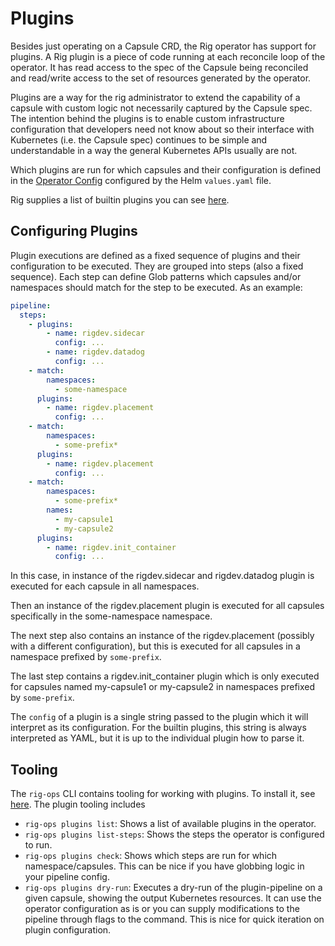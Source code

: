 # Plugins

Besides just operating on a Capsule CRD, the Rig operator has support for plugins. A Rig plugin is a piece of code running at each reconcile loop of the operator. It has read access to the spec of the Capsule being reconciled and read/write access to the set of resources generated by the operator.

Plugins are a way for the rig administrator to extend the capability of a capsule with custom logic not necessarily captured by the Capsule spec. The intention behind the plugins is to enable custom infrastructure configuration that developers need not know about so their interface with Kubernetes (i.e. the Capsule spec) continues to be simple and understandable in a way the general Kubernetes APIs usually are not.

Which plugins are run for which capsules and their configuration is defined in the [Operator Config](/api/config/v1alpha1#pipeline) configured by the Helm `values.yaml` file.

Rig supplies a list of builtin plugins you can see [here](/operator-manual/plugins/builtin).


## Configuring Plugins
Plugin executions are defined as a fixed sequence of plugins and their configuration to be executed. They are grouped into steps (also a fixed sequence). Each step can define Glob patterns which capsules and/or namespaces should match for the step to be executed. As an example:
```yaml
pipeline:
  steps:
    - plugins:
        - name: rigdev.sidecar
          config: ...
        - name: rigdev.datadog
          config: ...
    - match:
        namespaces:
          - some-namespace
      plugins:
        - name: rigdev.placement
          config: ...
    - match:
        namespaces:
          - some-prefix*
      plugins:
        - name: rigdev.placement
          config: ...
    - match:
        namespaces:
          - some-prefix*
        names:
          - my-capsule1
          - my-capsule2
      plugins:
        - name: rigdev.init_container
          config: ...
```
In this case, in instance of the rigdev.sidecar and rigdev.datadog plugin is executed for each capsule in all namespaces.

Then an instance of the rigdev.placement plugin is executed for all capsules specifically in the some-namespace namespace.

The next step also contains an instance of the rigdev.placement (possibly with a different configuration), but this is executed for all capsules in a namespace prefixed by `some-prefix`.

The last step contains a rigdev.init_container plugin which is only executed for capsules named my-capsule1 or my-capsule2 in namespaces prefixed by `some-prefix`.

The `config` of a plugin is a single string passed to the plugin which it will interpret as its configuration. For the builtin plugins, this string is always interpreted as YAML, but it is up to the individual plugin how to parse it.

## Tooling

The `rig-ops` CLI contains tooling for working with plugins. To install it, see [here](/operator-manual/cli). The plugin tooling includes
- `rig-ops plugins list`: Shows a list of available plugins in the operator.
- `rig-ops plugins list-steps`: Shows the steps the operator is configured to run.
- `rig-ops plugins check`: Shows which steps are run for which namespace/capsules. This can be nice if you have globbing logic in your pipeline config.
- `rig-ops plugins dry-run`: Executes a dry-run of the plugin-pipeline on a given capsule, showing the output Kubernetes resources. It can use the operator configuration as is or you can supply modifications to the pipeline through flags to the command. This is nice for quick iteration on plugin configuration.
